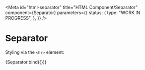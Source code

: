 <!-- @license CC0-1.0 -->


<Meta
  id="html-separator"
  title="HTML Component/Separator"
  component={Separator}
  parameters={{
    status: {
      type: "WORK IN PROGRESS",
    },
  }}
/>

# Separator

Styling via the `<hr>` element:

<Canvas>
  <Story name="Default">{Separator.bind({})}</Story>
</Canvas>
